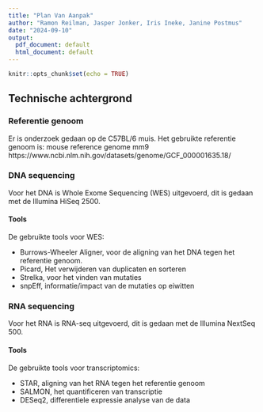 ```yaml
---
title: "Plan Van Aanpak"
author: "Ramon Reilman, Jasper Jonker, Iris Ineke, Janine Postmus"
date: "2024-09-10"
output:
  pdf_document: default
  html_document: default
---
```


```r
knitr::opts_chunk$set(echo = TRUE)
```


## Technische achtergrond

### Referentie genoom  

Er is onderzoek gedaan op de C57BL/6 muis.
Het gebruikte referentie genoom is: mouse reference genome mm9
https://www.ncbi.nlm.nih.gov/datasets/genome/GCF_000001635.18/

### DNA sequencing  

Voor het DNA is Whole Exome Sequencing (WES) uitgevoerd, dit is gedaan met de Illumina HiSeq 2500.

#### Tools  

De gebruikte tools voor WES:

- Burrows-Wheeler Aligner, voor de aligning van het DNA tegen het referentie genoom.
- Picard, Het verwijderen van duplicaten en sorteren
- Strelka, voor het vinden van mutaties
- snpEff, informatie/impact van de mutaties op eiwitten

### RNA sequencing  

Voor het RNA is RNA-seq uitgevoerd, dit is gedaan met de Illumina NextSeq 500.

#### Tools  

De gebruikte tools voor transcriptomics:

- STAR, aligning van het RNA tegen het referentie genoom
- SALMON, het quantificeren van transcriptie
- DESeq2, differentiele expressie analyse van de data
